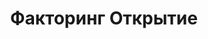 ---
slug: openfactoring
link: /projects/openfactoring/
category: 'projects'
title: Факторинг Открытие
publicData: Sep 11th 2020
pagesCount: 22
pages: 
        - page:
            - title: Главная
            - image: ../../assets/images/projects/project-0-openfactoring/1.jpg
            
        - page:
            - title: Для Поставщиков
            - image: ../../assets/images/projects/project-0-openfactoring/2.jpg
            
        - page:
            - title: Для Покупателей
            - image: ../../assets/images/projects/project-0-openfactoring/3.jpg
           
        - page:
            - title: О Факторинге
            - image: ../../assets/images/projects/project-0-openfactoring/4.jpg
            
        - page:
            - title: Работа в компании
            - image: ../../assets/images/projects/project-0-openfactoring/5.jpg
            
        - page:
            - title: Документация
            - image: ../../assets/images/projects/project-0-openfactoring/6.jpg
            
        - page:
            - title: Контакты
            - image: ../../assets/images/projects/project-0-openfactoring/7.jpg
            
        - page:
            - title: Список новостей
            - image: ../../assets/images/projects/project-0-openfactoring/1.jpg
            
        - page:
            - title: Новость
            - image: ../../assets/images/projects/project-0-openfactoring/1.jpg
            
        - page:
            - title: Вакансии
            - image: ../../assets/images/projects/project-0-openfactoring/1.jpg
            
        - page:
            - title: Вакансия
            - image: ../../assets/images/projects/project-0-openfactoring/1.jpg
            
        - page:
            - title: Факторинг
            - image: ../../assets/images/projects/project-0-openfactoring/1.jpg
            
        - page:
            - title: Агентский факторинг
            - image: ../../assets/images/projects/project-0-openfactoring/1.jpg
            
        - page:
            - title: Индивидуальные решения
            - image: ../../assets/images/projects/project-0-openfactoring/1.jpg
            
        - page:
            - title: Комплексная программа
            - image: ../../assets/images/projects/project-0-openfactoring/1.jpg
            
        - page:
            - title: Онлайн факторинг
            - image: ../../assets/images/projects/project-0-openfactoring/1.jpg
            
        - page:
            - title: О компании
            - image: ../../assets/images/projects/project-0-openfactoring/1.jpg
            
        - page:
            - title: Факторинг Микс
            - image: ../../assets/images/projects/project-0-openfactoring/1.jpg
            
        - page:
            - title: Факторинг-Классик
            - image: ../../assets/images/projects/project-0-openfactoring/1.jpg
            
        - page:
            - title: Льготный факторинг
            - image: ../../assets/images/projects/project-0-openfactoring/1.jpg
            
        - page:
            - title: Факторинг Лукойл
            - image: ../../assets/images/projects/project-0-openfactoring/1.jpg
            
        - page:
            - title: Факторинг Лендинг
            - image: ../../assets/images/projects/project-0-openfactoring/1.jpg
            
sortIdx: 0
---